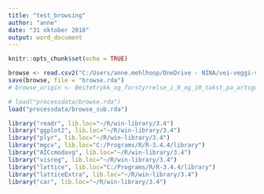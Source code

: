 ```yaml
---
title: "test_browsing"
author: "anne"
date: "31 oktober 2018"
output: word_document
---
```


```r
knitr::opts_chunk$set(echo = TRUE)
```



```r
browse <- read.csv2("C:/Users/anne.mehlhoop/OneDrive - NINA/vei-veggi-vilt/Paper_1_browsing/analysis/vvv1-browsing/processdata/beitetrykk_forstyrrelse_910_og_artsgruppeniva_engelsk.csv")
save(browse, file = "browse.rda")
# browse_origin <- Beitetrykk_og_forstyrrelse_i_9_og_10_takst_pa_artsgruppeniva

```

```r
# load("processdata/browse.rda")
load("processdata/browse_sub.rda")
```


```r
library("readr", lib.loc="~/R/win-library/3.4")
library("ggplot2", lib.loc="~/R/win-library/3.4")
library("plyr", lib.loc="~/R/win-library/3.4")
library("mgcv", lib.loc="C:/Programs/R/R-3.4.4/library")
library("AICcmodavg", lib.loc="~/R/win-library/3.4")
library("visreg", lib.loc="~/R/win-library/3.4")
library("lattice", lib.loc="C:/Programs/R/R-3.4.4/library")
library("latticeExtra", lib.loc="~/R/win-library/3.4")
library("car", lib.loc="~/R/win-library/3.4")
```

